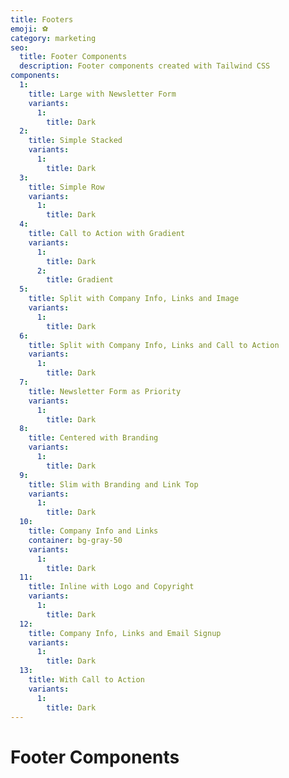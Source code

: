 ```yaml
---
title: Footers
emoji: ⚽️
category: marketing
seo:
  title: Footer Components
  description: Footer components created with Tailwind CSS
components:
  1:
    title: Large with Newsletter Form
    variants:
      1:
        title: Dark
  2:
    title: Simple Stacked
    variants:
      1:
        title: Dark
  3:
    title: Simple Row
    variants:
      1:
        title: Dark
  4:
    title: Call to Action with Gradient
    variants:
      1:
        title: Dark
      2:
        title: Gradient
  5:
    title: Split with Company Info, Links and Image
    variants:
      1:
        title: Dark
  6:
    title: Split with Company Info, Links and Call to Action
    variants:
      1:
        title: Dark
  7:
    title: Newsletter Form as Priority
    variants:
      1:
        title: Dark
  8:
    title: Centered with Branding
    variants:
      1:
        title: Dark
  9:
    title: Slim with Branding and Link Top
    variants:
      1:
        title: Dark
  10:
    title: Company Info and Links
    container: bg-gray-50
    variants:
      1:
        title: Dark
  11:
    title: Inline with Logo and Copyright
    variants:
      1:
        title: Dark
  12:
    title: Company Info, Links and Email Signup
    variants:
      1:
        title: Dark
  13:
    title: With Call to Action
    variants:
      1:
        title: Dark
---
```


# Footer Components

<List
  componentsData={componentsArray}
  componentContainer={componentContainer}
/>
